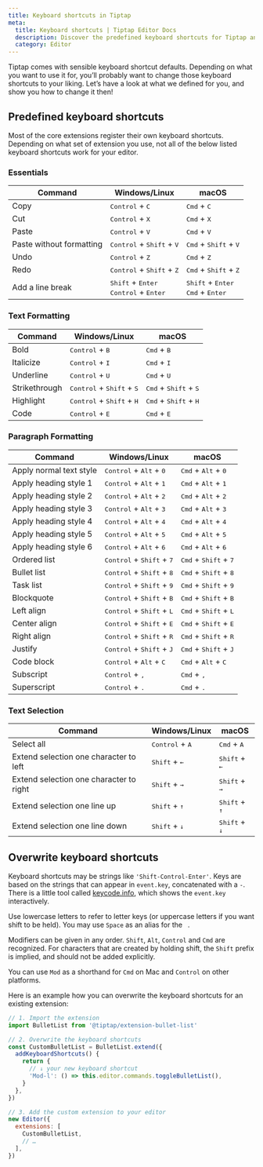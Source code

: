 ```yaml
---
title: Keyboard shortcuts in Tiptap
meta:
  title: Keyboard shortcuts | Tiptap Editor Docs
  description: Discover the predefined keyboard shortcuts for Tiptap and learn how to customize these shortcuts to fit your editing needs.
  category: Editor
---
```


Tiptap comes with sensible keyboard shortcut defaults. Depending on what you want to use it for, you’ll probably want to change those keyboard shortcuts to your liking. Let’s have a look at what we defined for you, and show you how to change it then!

## Predefined keyboard shortcuts

Most of the core extensions register their own keyboard shortcuts. Depending on what set of extension you use, not all of the below listed keyboard shortcuts work for your editor.

### Essentials

| Command                  | Windows/Linux                                                                  | macOS                                                                      |
| ------------------------ | ------------------------------------------------------------------------------ | -------------------------------------------------------------------------- |
| Copy                     | <kbd>Control</kbd> + <kbd>C</kbd>                                              | <kbd>Cmd</kbd> + <kbd>C</kbd>                                              |
| Cut                      | <kbd>Control</kbd> + <kbd>X</kbd>                                              | <kbd>Cmd</kbd> + <kbd>X</kbd>                                              |
| Paste                    | <kbd>Control</kbd> + <kbd>V</kbd>                                              | <kbd>Cmd</kbd> + <kbd>V</kbd>                                              |
| Paste without formatting | <kbd>Control</kbd> + <kbd>Shift</kbd> + <kbd>V</kbd>                           | <kbd>Cmd</kbd> + <kbd>Shift</kbd> + <kbd>V</kbd>                           |
| Undo                     | <kbd>Control</kbd> + <kbd>Z</kbd>                                              | <kbd>Cmd</kbd> + <kbd>Z</kbd>                                              |
| Redo                     | <kbd>Control</kbd> + <kbd>Shift</kbd> + <kbd>Z</kbd>                           | <kbd>Cmd</kbd> + <kbd>Shift</kbd> + <kbd>Z</kbd>                           |
| Add a line break         | <kbd>Shift</kbd> + <kbd>Enter</kbd><br /><kbd>Control</kbd> + <kbd>Enter</kbd> | <kbd>Shift</kbd> + <kbd>Enter</kbd><br /><kbd>Cmd</kbd> + <kbd>Enter</kbd> |

### Text Formatting

| Command       | Windows/Linux                                        | macOS                                            |
| ------------- | ---------------------------------------------------- | ------------------------------------------------ |
| Bold          | <kbd>Control</kbd> + <kbd>B</kbd>                    | <kbd>Cmd</kbd> + <kbd>B</kbd>                    |
| Italicize     | <kbd>Control</kbd> + <kbd>I</kbd>                    | <kbd>Cmd</kbd> + <kbd>I</kbd>                    |
| Underline     | <kbd>Control</kbd> + <kbd>U</kbd>                    | <kbd>Cmd</kbd> + <kbd>U</kbd>                    |
| Strikethrough | <kbd>Control</kbd> + <kbd>Shift</kbd> + <kbd>S</kbd> | <kbd>Cmd</kbd> + <kbd>Shift</kbd> + <kbd>S</kbd> |
| Highlight     | <kbd>Control</kbd> + <kbd>Shift</kbd> + <kbd>H</kbd> | <kbd>Cmd</kbd> + <kbd>Shift</kbd> + <kbd>H</kbd> |
| Code          | <kbd>Control</kbd> + <kbd>E</kbd>                    | <kbd>Cmd</kbd> + <kbd>E</kbd>                    |

### Paragraph Formatting

| Command                 | Windows/Linux                                        | macOS                                            |
| ----------------------- | ---------------------------------------------------- | ------------------------------------------------ |
| Apply normal text style | <kbd>Control</kbd> + <kbd>Alt</kbd> + <kbd>0</kbd>   | <kbd>Cmd</kbd> + <kbd>Alt</kbd> + <kbd>0</kbd>   |
| Apply heading style 1   | <kbd>Control</kbd> + <kbd>Alt</kbd> + <kbd>1</kbd>   | <kbd>Cmd</kbd> + <kbd>Alt</kbd> + <kbd>1</kbd>   |
| Apply heading style 2   | <kbd>Control</kbd> + <kbd>Alt</kbd> + <kbd>2</kbd>   | <kbd>Cmd</kbd> + <kbd>Alt</kbd> + <kbd>2</kbd>   |
| Apply heading style 3   | <kbd>Control</kbd> + <kbd>Alt</kbd> + <kbd>3</kbd>   | <kbd>Cmd</kbd> + <kbd>Alt</kbd> + <kbd>3</kbd>   |
| Apply heading style 4   | <kbd>Control</kbd> + <kbd>Alt</kbd> + <kbd>4</kbd>   | <kbd>Cmd</kbd> + <kbd>Alt</kbd> + <kbd>4</kbd>   |
| Apply heading style 5   | <kbd>Control</kbd> + <kbd>Alt</kbd> + <kbd>5</kbd>   | <kbd>Cmd</kbd> + <kbd>Alt</kbd> + <kbd>5</kbd>   |
| Apply heading style 6   | <kbd>Control</kbd> + <kbd>Alt</kbd> + <kbd>6</kbd>   | <kbd>Cmd</kbd> + <kbd>Alt</kbd> + <kbd>6</kbd>   |
| Ordered list            | <kbd>Control</kbd> + <kbd>Shift</kbd> + <kbd>7</kbd> | <kbd>Cmd</kbd> + <kbd>Shift</kbd> + <kbd>7</kbd> |
| Bullet list             | <kbd>Control</kbd> + <kbd>Shift</kbd> + <kbd>8</kbd> | <kbd>Cmd</kbd> + <kbd>Shift</kbd> + <kbd>8</kbd> |
| Task list               | <kbd>Control</kbd> + <kbd>Shift</kbd> + <kbd>9</kbd> | <kbd>Cmd</kbd> + <kbd>Shift</kbd> + <kbd>9</kbd> |
| Blockquote              | <kbd>Control</kbd> + <kbd>Shift</kbd> + <kbd>B</kbd> | <kbd>Cmd</kbd> + <kbd>Shift</kbd> + <kbd>B</kbd> |
| Left align              | <kbd>Control</kbd> + <kbd>Shift</kbd> + <kbd>L</kbd> | <kbd>Cmd</kbd> + <kbd>Shift</kbd> + <kbd>L</kbd> |
| Center align            | <kbd>Control</kbd> + <kbd>Shift</kbd> + <kbd>E</kbd> | <kbd>Cmd</kbd> + <kbd>Shift</kbd> + <kbd>E</kbd> |
| Right align             | <kbd>Control</kbd> + <kbd>Shift</kbd> + <kbd>R</kbd> | <kbd>Cmd</kbd> + <kbd>Shift</kbd> + <kbd>R</kbd> |
| Justify                 | <kbd>Control</kbd> + <kbd>Shift</kbd> + <kbd>J</kbd> | <kbd>Cmd</kbd> + <kbd>Shift</kbd> + <kbd>J</kbd> |
| Code block              | <kbd>Control</kbd> + <kbd>Alt</kbd> + <kbd>C</kbd>   | <kbd>Cmd</kbd> + <kbd>Alt</kbd> + <kbd>C</kbd>   |
| Subscript               | <kbd>Control</kbd> + <kbd>,</kbd>                    | <kbd>Cmd</kbd> + <kbd>,</kbd>                    |
| Superscript             | <kbd>Control</kbd> + <kbd>.</kbd>                    | <kbd>Cmd</kbd> + <kbd>.</kbd>                    |

### Text Selection

| Command                                 | Windows/Linux                     | macOS                           |
| --------------------------------------- | --------------------------------- | ------------------------------- |
| Select all                              | <kbd>Control</kbd> + <kbd>A</kbd> | <kbd>Cmd</kbd> + <kbd>A</kbd>   |
| Extend selection one character to left  | <kbd>Shift</kbd> + <kbd>←</kbd>   | <kbd>Shift</kbd> + <kbd>←</kbd> |
| Extend selection one character to right | <kbd>Shift</kbd> + <kbd>→</kbd>   | <kbd>Shift</kbd> + <kbd>→</kbd> |
| Extend selection one line up            | <kbd>Shift</kbd> + <kbd>↑</kbd>   | <kbd>Shift</kbd> + <kbd>↑</kbd> |
| Extend selection one line down          | <kbd>Shift</kbd> + <kbd>↓</kbd>   | <kbd>Shift</kbd> + <kbd>↓</kbd> |

## Overwrite keyboard shortcuts

Keyboard shortcuts may be strings like `'Shift-Control-Enter'`. Keys are based on the strings that can appear in `event.key`, concatenated with a `-`. There is a little tool called [keycode.info](https://keycode.info/), which shows the `event.key` interactively.

Use lowercase letters to refer to letter keys (or uppercase letters if you want shift to be held). You may use `Space` as an alias for the <code> </code>.

Modifiers can be given in any order. `Shift`, `Alt`, `Control` and `Cmd` are recognized. For characters that are created by holding shift, the `Shift` prefix is implied, and should not be added explicitly.

You can use `Mod` as a shorthand for `Cmd` on Mac and `Control` on other platforms.

Here is an example how you can overwrite the keyboard shortcuts for an existing extension:

```js
// 1. Import the extension
import BulletList from '@tiptap/extension-bullet-list'

// 2. Overwrite the keyboard shortcuts
const CustomBulletList = BulletList.extend({
  addKeyboardShortcuts() {
    return {
      // ↓ your new keyboard shortcut
      'Mod-l': () => this.editor.commands.toggleBulletList(),
    }
  },
})

// 3. Add the custom extension to your editor
new Editor({
  extensions: [
    CustomBulletList,
    // …
  ],
})
```
